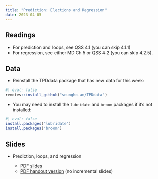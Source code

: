 ```yaml
---
title: "Prediction: Elections and Regression"
date: 2023-04-05
---
```



## Readings 

- For prediction and loops, see QSS  4.1 (you can skip 4.1.1)
- For regression, see either MD Ch 5 or QSS 4.2 (you can skip 4.2.5). 

## Data

- Reinstall the TPDdata package that has new data for this week:
```r
#| eval: false
remotes::install_github("seungho-an/TPDdata")
```

<!-- - If you cannot install the package, you can download the data locally at -->
<!--   - [`poll20.csv`](/files/data/polls20.csv) -->
<!--   - [`pres20.csv`](/files/data/pres20.csv) -->
<!--   - [`national_poll20.csv`](/files/data/national_polls20.csv) -->

<!-- ```{r} -->
<!-- #| eval: false -->
<!-- library(tidyverse) -->
<!-- polls20 <- read_csv("polls20.csv") -->
<!-- pres20 <- read_csv("pres20.csv") -->
<!-- national_polls20 <- read_csv("national_polls20.csv") -->
<!-- ``` -->

- You may need to install the `lubridate` and `broom` packages if it's not installed:
```r
#| eval: false
install.packages("lubridate")
install.packages("broom")
```

## Slides 

- Prediction, loops, and regression

  - [PDF slides](/slides/06_prediction_regression.pdf)
  - [PDF handout version](/slides/06_prediction_regression_handout.pdf) (no incremental slides)

<!-- - Tuesday (10/11) lecture: Prediction and loops -->
<!--   - [PDF of slides as I present them](/slides/12_prediction_loops.pdf) -->
<!--   - [PDF of handout version of slides](/slides/12_prediction_loops_handout.pdf) (no incremental slides) -->

<!-- - Tuesday (10/13) lecture: Regression -->
<!--   - [PDF of slides as I present them](/slides/13_regression.pdf) -->
<!--   - [PDF of handout version of slides](/slides/13_regression_handout.pdf) (no incremental slides) -->
